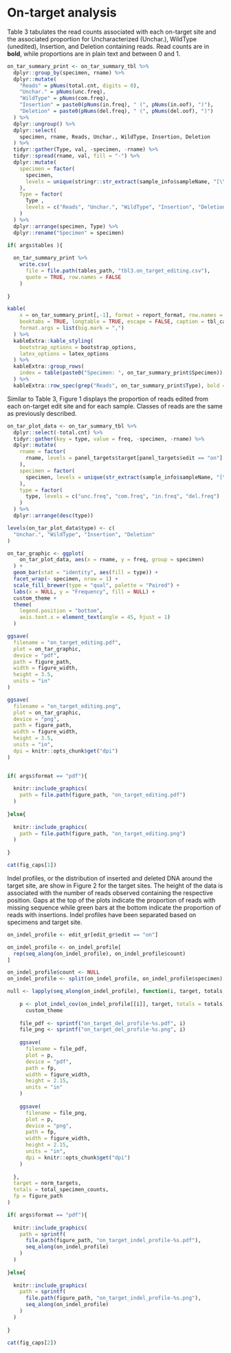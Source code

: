 # On-target analysis

Table 3 tabulates the read counts associated with each on-target site and the associated proportion for Uncharacterized (Unchar.), WildType (unedited), Insertion, and Deletion containing reads. Read counts are in **bold**, while proportions are in plain text and between 0 and 1.

```r
on_tar_summary_print <- on_tar_summary_tbl %>%
  dplyr::group_by(specimen, rname) %>%
  dplyr::mutate(
    "Reads" = pNums(total.cnt, digits = 0),
    "Unchar." = pNums(unc.freq),
    "WildType" = pNums(com.freq),
    "Insertion" = paste0(pNums(in.freq), " (", pNums(in.oof), ")"),
    "Deletion" = paste0(pNums(del.freq), " (", pNums(del.oof), ")")
  ) %>%
  dplyr::ungroup() %>%
  dplyr::select(
    specimen, rname, Reads, Unchar., WildType, Insertion, Deletion
  ) %>%
  tidyr::gather(Type, val, -specimen, -rname) %>%
  tidyr::spread(rname, val, fill = "-") %>%
  dplyr::mutate(
    specimen = factor(
      specimen, 
      levels = unique(stringr::str_extract(sample_info$sampleName, "[\\w]+"))
    ),
    Type = factor(
      Type , 
      levels = c("Reads", "Unchar.", "WildType", "Insertion", "Deletion")
    )
  ) %>%
  dplyr::arrange(specimen, Type) %>%
  dplyr::rename("Specimen" = specimen)

if( args$tables ){
  
  on_tar_summary_print %>%
    write.csv(
      file = file.path(tables_path, "tbl3.on_target_editing.csv"),
      quote = TRUE, row.names = FALSE
    )
  
}

kable(
    x = on_tar_summary_print[,-1], format = report_format, row.names = FALSE,
    booktabs = TRUE, longtable = TRUE, escape = FALSE, caption = tbl_caps[3],
    format.args = list(big.mark = ",")
  ) %>%
  kableExtra::kable_styling(
    bootstrap_options = bootstrap_options,
    latex_options = latex_options
  ) %>%
  kableExtra::group_rows(
    index = table(paste0("Specimen: ", on_tar_summary_print$Specimen))
  ) %>%
  kableExtra::row_spec(grep("Reads", on_tar_summary_print$Type), bold = TRUE)

```

Similar to Table 3, Figure 1 displays the proportion of reads edited from each on-target edit site and for each sample. Classes of reads are the same as previously described.

```r
on_tar_plot_data <- on_tar_summary_tbl %>%
  dplyr::select(-total.cnt) %>%
  tidyr::gather(key = type, value = freq, -specimen, -rname) %>%
  dplyr::mutate(
    rname = factor(
      rname, levels = panel_targets$target[panel_targets$edit == "on"]
    ),
    specimen = factor(
      specimen, levels = unique(str_extract(sample_info$sampleName, "[\\w]+"))
    ),
    type = factor(
      type, levels = c("unc.freq", "com.freq", "in.freq", "del.freq")
    )
  ) %>%
  dplyr::arrange(desc(type))

levels(on_tar_plot_data$type) <- c(
  "Unchar.", "WildType", "Insertion", "Deletion"
)

on_tar_graphic <- ggplot(
    on_tar_plot_data, aes(x = rname, y = freq, group = specimen)
  ) + 
  geom_bar(stat = "identity", aes(fill = type)) + 
  facet_wrap(~ specimen, nrow = 1) +
  scale_fill_brewer(type = "qual", palette = "Paired") +
  labs(x = NULL, y = "Frequency", fill = NULL) +
  custom_theme + 
  theme(
    legend.position = "bottom",
    axis.text.x = element_text(angle = 45, hjust = 1)
  )

ggsave(
  filename = "on_target_editing.pdf", 
  plot = on_tar_graphic, 
  device = "pdf", 
  path = figure_path, 
  width = figure_width, 
  height = 3.5, 
  units = "in"
)

ggsave(
  filename = "on_target_editing.png", 
  plot = on_tar_graphic, 
  device = "png", 
  path = figure_path, 
  width = figure_width,
  height = 3.5, 
  units = "in",
  dpi = knitr::opts_chunk$get("dpi")
)


if( args$format == "pdf"){
  
  knitr::include_graphics(
    path = file.path(figure_path, "on_target_editing.pdf")
  )
  
}else{
  
  knitr::include_graphics(
    path = file.path(figure_path, "on_target_editing.png")
  )
  
}

```

```r
cat(fig_caps[1]) 
```

Indel profiles, or the distribution of inserted and deleted DNA around the target site, are show in Figure 2 for the target sites. The height of the data is associated with the number of reads observed containing the respective position. Gaps at the top of the plots indicate the proportion of reads with missing sequence while green bars at the bottom indicate the proportion of reads with insertions. Indel profiles have been separated based on specimens and target site.

```r
on_indel_profile <- edit_gr[edit_gr$edit == "on"]

on_indel_profile <- on_indel_profile[
  rep(seq_along(on_indel_profile), on_indel_profile$count)
]

on_indel_profile$count <- NULL
on_indel_profile <- split(on_indel_profile, on_indel_profile$specimen)

null <- lapply(seq_along(on_indel_profile), function(i, target, totals, fp){
  
    p <- plot_indel_cov(on_indel_profile[[i]], target, totals = totals) + 
      custom_theme
    
    file_pdf <- sprintf("on_target_del_profile-%s.pdf", i)
    file_png <- sprintf("on_target_del_profile-%s.png", i)
      
    ggsave(
      filename = file_pdf, 
      plot = p, 
      device = "pdf", 
      path = fp, 
      width = figure_width, 
      height = 2.15, 
      units = "in"
    )
    
    ggsave(
      filename = file_png, 
      plot = p, 
      device = "png", 
      path = fp, 
      width = figure_width,
      height = 2.15, 
      units = "in",
      dpi = knitr::opts_chunk$get("dpi")
    )
    
  },
  target = norm_targets,
  totals = total_specimen_counts,
  fp = figure_path
)

if( args$format == "pdf"){
  
  knitr::include_graphics(
    path = sprintf(
      file.path(figure_path, "on_target_indel_profile-%s.pdf"), 
      seq_along(on_indel_profile)
    )
  )
  
}else{
  
  knitr::include_graphics(
    path = sprintf(
      file.path(figure_path, "on_target_indel_profile-%s.png"), 
      seq_along(on_indel_profile)
    )
  )
  
}

```

```r
cat(fig_caps[2]) 
```